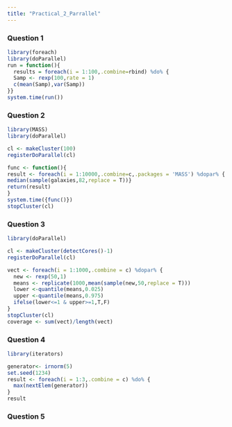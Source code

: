 ```yaml
---
title: "Practical_2_Parrallel"
---
```


### Question 1 

```r
library(foreach)
library(doParallel)
run = function(){
  results = foreach(i = 1:100,.combine=rbind) %do% {
  Samp <- rexp(100,rate = 1)
  c(mean(Samp),var(Samp))
}}
system.time(run())
```

### Question 2

```r
library(MASS)
library(doParallel)

cl <- makeCluster(100)
registerDoParallel(cl)

func <- function(){
result <- foreach(i = 1:10000,.combine=c,.packages = 'MASS') %dopar% {
median(sample(galaxies,82,replace = T))}
return(result)
}
system.time({func()})
stopCluster(cl)
```

### Question 3

```r
library(doParallel)

cl <- makeCluster(detectCores()-1)
registerDoParallel(cl)

vect <- foreach(i = 1:1000,.combine = c) %dopar% {
  new <- rexp(50,1)
  means <- replicate(1000,mean(sample(new,50,replace = T)))
  lower <-quantile(means,0.025) 
  upper <-quantile(means,0.975)
  ifelse(lower<=1 & upper>=1,T,F)
}
stopCluster(cl)
coverage <- sum(vect)/length(vect)
```

### Question 4

```r

library(iterators)

generator<- irnorm(5)
set.seed(1234)
result <- foreach(i = 1:3,.combine = c) %do% {
  max(nextElem(generator))
}
result
```

### Question 5
